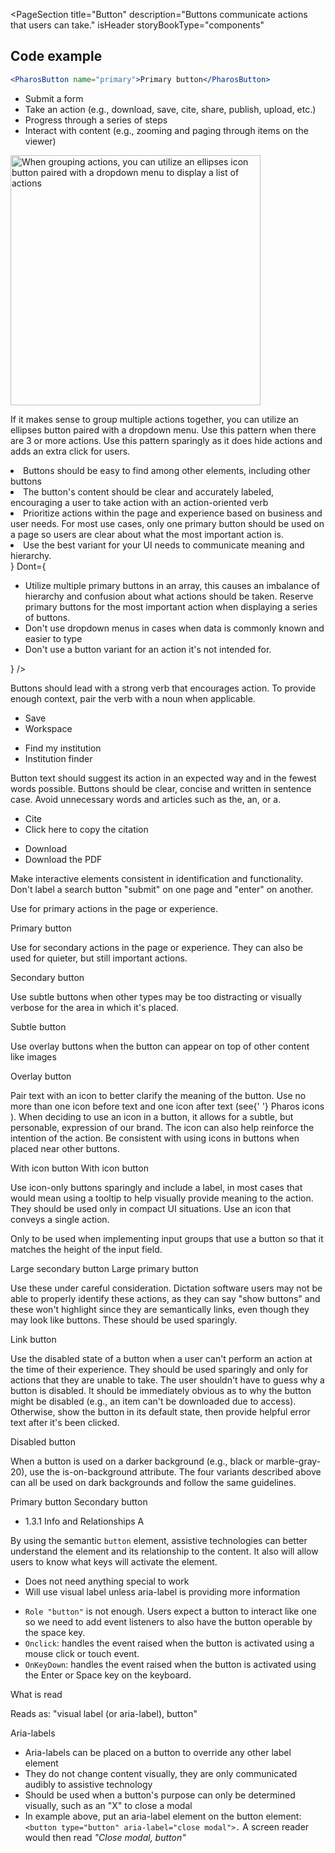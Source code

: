 
<PageSection
  title="Button"
  description="Buttons communicate actions that users can take."
  isHeader
  storyBookType="components"
></PageSection>

## Code example

```jsx live
<PharosButton name="primary">Primary button</PharosButton>
```

<PageSection topMargin title="Usage" description="Buttons communicate actions that users can take.">
  <PageSection title="When to use buttons" subSectionLevel={1}>
    <ul>
      <li>Submit a form</li>
      <li>Take an action (e.g., download, save, cite, share, publish, upload, etc.)</li>
      <li>Progress through a series of steps</li>
      <li>Interact with content (e.g., zooming and paging through items on the viewer)</li>
    </ul>
  </PageSection>
  <PageSection
    title="Determining button priority and hierarchy"
    subSectionLevel={1}
    description='Button priorities are determined by the business and user goals of the area or page where they are placed, but also what users want or need to do in a "priority" order.'
  >
    <PageSection
      title="Primary buttons"
      subSectionLevel={2}
      description="Use primary buttons for highest-priority actions that are required to complete the user's task."
    />
    <PageSection
      title="Secondary buttons"
      subSectionLevel={2}
      description="Use secondary buttons for quieter, but still important actions. They can live on their own, be
      paired with primary buttons, and also paired with other secondary buttons. Secondary buttons
      provide less visual noise, and support the visual hierarchy of the primary button."
    />
    <PageSection
      title="Multiple buttons"
      subSectionLevel={2}
      description="When you need to display multiple actions together in an array, use all secondary buttons
      (examples, item detail, workspace) OR one primary and the rest secondary buttons. Secondary
      buttons leave a minimal footprint and aren't as heavy of a distraction within the UI, and
      primary buttons are reserved for the most important action."
    />
    <PageSection title="Grouping multiple actions" subSectionLevel={2}>
      <img
        src={ellipsesExample}
        alt="When grouping actions, you can utilize an ellipses icon button paired with a dropdown menu to display a list of actions"
        className="pharos-storybook__image"
        width="400"
      />
      <p>
        If it makes sense to group multiple actions together, you can utilize an ellipses button
        paired with a dropdown menu. Use this pattern when there are 3 or more actions. Use this
        pattern sparingly as it does hide actions and adds an extra click for users.
      </p>
    </PageSection>
    <PageSection
      title="Buttons versus links"
      subSectionLevel={2}
      description="Links navigate users to a new page or location. Buttons specifically allow users to perform an
      action that stays within the context of the page or experience (e.g., the citation button
      opens a modal or the download button directly downloads an item). There are times where
      buttons need to act like links and look like buttons to create consistency with the
      experience. Please read about this variant below and use sparingly in your UI."
    />
  </PageSection>
</PageSection>

<PageSection title="Best practices">
  <BestPractices
    Do={
      <ul>
        <li>Buttons should be easy to find among other elements, including other buttons</li>
        <li>
          The button's content should be clear and accurately labeled, encouraging a user to take
          action with an action-oriented verb
        </li>
        <li>
          Prioritize actions within the page and experience based on business and user needs. For
          most use cases, only one primary button should be used on a page so users are clear about
          what the most important action is.
        </li>
        <li>Use the best variant for your UI needs to communicate meaning and hierarchy.</li>
      </ul>
    }
    Dont={
      <ul>
        <li>
          Utilize multiple primary buttons in an array, this causes an imbalance of hierarchy and
          confusion about what actions should be taken. Reserve primary buttons for the most
          important action when displaying a series of buttons.
        </li>
        <li>Don't use dropdown menus in cases when data is commonly known and easier to type</li>
        <li>Don't use a button variant for an action it's not intended for.</li>
      </ul>
    }
  />
</PageSection>

<PageSection title="Content guidelines">
  <PageSection title="Action-oriented" subSectionLevel={1}>
    <p>
      Buttons should lead with a strong verb that encourages action. To provide enough context, pair
      the verb with a noun when applicable.
    </p>
    <ul className="list-example__no-bullets">
      <li style={{ display: 'flex', color: 'var(--pharos-color-green-base)' }}>
        <PharosIcon
          name={'checkmark'}
          className="checkmark"
          style={{
            marginRight: 'var(--pharos-spacing-one-half-x)',
            fill: 'var(--pharos-color-green-base)',
          }}
        ></PharosIcon>Save
      </li>
      <li style={{ display: 'flex', color: 'var(--pharos-color-living-coral-53)' }}>
        <PharosIcon
          name={'close'}
          className="close"
          style={{
            marginRight: 'var(--pharos-spacing-one-half-x',
            fill: 'var(--pharos-color-living-coral-53)',
          }}
        ></PharosIcon>Workspace
      </li>
    </ul>
    <ul className="list-example__no-bullets">
      <li style={{ display: 'flex', color: 'var(--pharos-color-green-base)' }}>
        <PharosIcon
          name={'checkmark'}
          className="checkmark"
          style={{
            marginRight: 'var(--pharos-spacing-one-half-x)',
            fill: 'var(--pharos-color-green-base)',
          }}
        ></PharosIcon>Find my institution
      </li>
      <li style={{ display: 'flex', color: 'var(--pharos-color-living-coral-53)' }}>
        <PharosIcon
          name={'close'}
          className="close"
          style={{
            marginRight: 'var(--pharos-spacing-one-half-x',
            fill: 'var(--pharos-color-living-coral-53)',
          }}
        ></PharosIcon>Institution finder
      </li>
    </ul>
  </PageSection>
  <PageSection title="Concise" subSectionLevel={1}>
    <p>
      Button text should suggest its action in an expected way and in the fewest words possible.
      Buttons should be clear, concise and written in sentence case. Avoid unnecessary words and
      articles such as the, an, or a.
    </p>
    <ul className="list-example__no-bullets">
      <li style={{ display: 'flex', color: 'var(--pharos-color-green-base)' }}>
        <PharosIcon
          name={'checkmark'}
          className="checkmark"
          style={{
            marginRight: 'var(--pharos-spacing-one-half-x)',
            fill: 'var(--pharos-color-green-base)',
          }}
        ></PharosIcon>Cite
      </li>
      <li style={{ display: 'flex', color: 'var(--pharos-color-living-coral-53)' }}>
        <PharosIcon
          name={'close'}
          className="close"
          style={{
            marginRight: 'var(--pharos-spacing-one-half-x',
            fill: 'var(--pharos-color-living-coral-53)',
          }}
        ></PharosIcon>Click here to copy the citation
      </li>
    </ul>
    <ul className="list-example__no-bullets">
      <li style={{ display: 'flex', color: 'var(--pharos-color-green-base)' }}>
        <PharosIcon
          name={'checkmark'}
          className="checkmark"
          style={{
            marginRight: 'var(--pharos-spacing-one-half-x)',
            fill: 'var(--pharos-color-green-base)',
          }}
        ></PharosIcon>Download
      </li>
      <li style={{ display: 'flex', color: 'var(--pharos-color-living-coral-53)' }}>
        <PharosIcon
          name={'close'}
          className="close"
          style={{
            marginRight: 'var(--pharos-spacing-one-half-x',
            fill: 'var(--pharos-color-living-coral-53)',
          }}
        ></PharosIcon>Download the PDF
      </li>
    </ul>
  </PageSection>
  <PageSection title="Consistent" subSectionLevel={1}>
    <p>
      Make interactive elements consistent in identification and functionality. Don't label a search
      button "submit" on one page and "enter" on another.
    </p>
  </PageSection>
</PageSection>

<PageSection title="Variants">
  <PageSection title="Primary button" subSectionLevel={1}>
    <p>Use for primary actions in the page or experience.</p>
    <PharosButton name="primary">Primary button</PharosButton>
  </PageSection>
  <PageSection title="Secondary button" subSectionLevel={1}>
    <p>
      Use for secondary actions in the page or experience. They can also be used for quieter, but
      still important actions.
    </p>
    <PharosButton name="secondary" variant="secondary">
      Secondary button
    </PharosButton>
  </PageSection>
  <PageSection title="Subtle button" subSectionLevel={1}>
    <p>
      Use subtle buttons when other types may be too distracting or visually verbose for the area in
      which it's placed.
    </p>
    <PharosButton name="subtle" variant="subtle">
      Subtle button
    </PharosButton>
  </PageSection>
  <PageSection title="Overlay button" subSectionLevel={1}>
    <p>Use overlay buttons when the button can appear on top of other content like images</p>
    <PharosButton name="overlay" variant="overlay">
      Overlay button
    </PharosButton>
  </PageSection>
  <PageSection title="With icons" subSectionLevel={1}>
    <p>
      Pair text with an icon to better clarify the meaning of the button. Use no more than one icon
      before text and one icon after text (see{' '}
      <PharosLink href="/brand-expressions/iconography">Pharos icons</PharosLink>
      ). When deciding to use an icon in a button, it allows for a subtle, but personable, expression
      of our brand. The icon can also help reinforce the intention of the action. Be consistent with
      using icons in buttons when placed near other buttons.
    </p>
    <PharosButton name="secondary-icon" variant="secondary" iconLeft="cite">
      With icon button
    </PharosButton> <PharosButton name="primary-icon" iconLeft="download">
      With icon button
    </PharosButton>
  </PageSection>
  <PageSection title="Icon-only" subSectionLevel={1}>
    <p>
      Use icon-only buttons sparingly and include a label, in most cases that would mean using a
      tooltip to help visually provide meaning to the action. They should be used only in compact UI
      situations. Use an icon that conveys a single action.
    </p>
    <PharosButton name="icon-only" icon="chevron-left-large" variant="subtle"></PharosButton>
    <PharosButton name="icon-only" icon="chevron-right-large" variant="subtle"></PharosButton>
  </PageSection>
  <PageSection title="Large button" subSectionLevel={1}>
    <p>
      Only to be used when implementing input groups that use a button so that it matches the height
      of the input field.
    </p>
    <PharosButton name="large-secondary" variant="secondary" large>
      Large secondary button
    </PharosButton> <PharosButton name="large-primary" large>
      Large primary button
    </PharosButton>
  </PageSection>
  <PageSection title="Link button" subSectionLevel={1}>
    <p>
      Use these under careful consideration. Dictation software users may not be able to properly
      identify these actions, as they can say "show buttons" and these won't highlight since they
      are semantically links, even though they may look like buttons. These should be used
      sparingly.
    </p>
    <PharosButton name="primary-link" href="#">
      Link button
    </PharosButton>
  </PageSection>
  <PageSection title="Disabled button" subSectionLevel={1}>
    <p>
      Use the disabled state of a button when a user can't perform an action at the time of their
      experience. They should be used sparingly and only for actions that they are unable to take.
      The user shouldn't have to guess why a button is disabled. It should be immediately obvious as
      to why the button might be disabled (e.g., an item can't be downloaded due to access).
      Otherwise, show the button in its default state, then provide helpful error text after it's
      been clicked.
    </p>
    <PharosButton name="primary-secondary-disabled" variant="primary" disabled>
      Disabled button
    </PharosButton>
  </PageSection>
  <PageSection title="Buttons on dark background" subSectionLevel={1}>
    <p>
      When a button is used on a darker background (e.g., black or marble-gray-20), use the
      is-on-background attribute. The four variants described above can all be used on dark
      backgrounds and follow the same guidelines.
    </p>
    <div
      style={{
        background: 'var(--pharos-color-marble-gray-10)',
        padding: 'var(--pharos-spacing-1-x)',
        width: '45%',
      }}
    >
      <PharosButton name="primary-is-on-background" is-on-background>
        Primary button
      </PharosButton>
      <PharosButton name="secondary-is-on-background" variant="secondary" is-on-background>
        Secondary button
      </PharosButton>
    </div>
  </PageSection>
</PageSection>

<PageSection title="Accessibility">
  <PageSection title="Relevant WCAG guidelines" subSectionLevel={1}>
    <ul style={{ marginBottom: 'var(--pharos-spacing-1-x)' }}>
      <li>
        <PharosLink href="https://www.w3.org/WAI/WCAG21/Understanding/info-and-relationships.html">
          1.3.1 Info and Relationships A
        </PharosLink>
      </li>
    </ul>
  </PageSection>
  <PageSection title="Importance" subSectionLevel={1}>
    <p>
      By using the semantic <code>button</code> element, assistive technologies can better
      understand the element and its relationship to the content. It also will allow users to know
      what keys will activate the element.
    </p>
  </PageSection>
  <PageSection title="Code expectations" subSectionLevel={1}>
    <PageSection title='<button> or <input type="button"> (best practice)' subSectionLevel={2}>
      <ul>
        <li>Does not need anything special to work</li>
        <li>Will use visual label unless aria-label is providing more information</li>
      </ul>
    </PageSection>
    <PageSection title="Other elements (<div>, <a href>, etc)" subSectionLevel={2}>
      <ul>
        <li>
          <code>Role "button"</code> is not enough. Users expect a button to interact like one so we
          need to add event listeners to also have the button operable by the space key.
        </li>
        <li>
          <code>Onclick</code>: handles the event raised when the button is activated using a mouse
          click or touch event.
        </li>
        <li>
          <code>OnKeyDown</code>: handles the event raised when the button is activated using the
          Enter or Space key on the keyboard.
        </li>
      </ul>
    </PageSection>
  </PageSection>
  <PageSection title="Expected actions" subSectionLevel={1}>
    <PageSection title="Screen reader" subSectionLevel={2}>
      <PharosHeading level={'4'} preset={'1--bold'}>
        What is read
      </PharosHeading>
      <p>Reads as: "visual label (or aria-label), button"</p>
      <PharosHeading level={'4'} preset={'1--bold'}>
        Aria-labels
      </PharosHeading>
      <ul>
        <li>Aria-labels can be placed on a button to override any other label element</li>
        <li>
          They do not change content visually, they are only communicated audibly to assistive
          technology
        </li>
        <li>
          Should be used when a button's purpose can only be determined visually, such as an "X" to
          close a modal
        </li>
        <li>
          In example above, put an aria-label element on the button element:
          <code>&lt;button type="button" aria-label="close modal"&gt;.</code> A screen reader would then
          read <i>"Close modal, button"</i>
        </li>
      </ul>
    </PageSection>
  </PageSection>
</PageSection>
